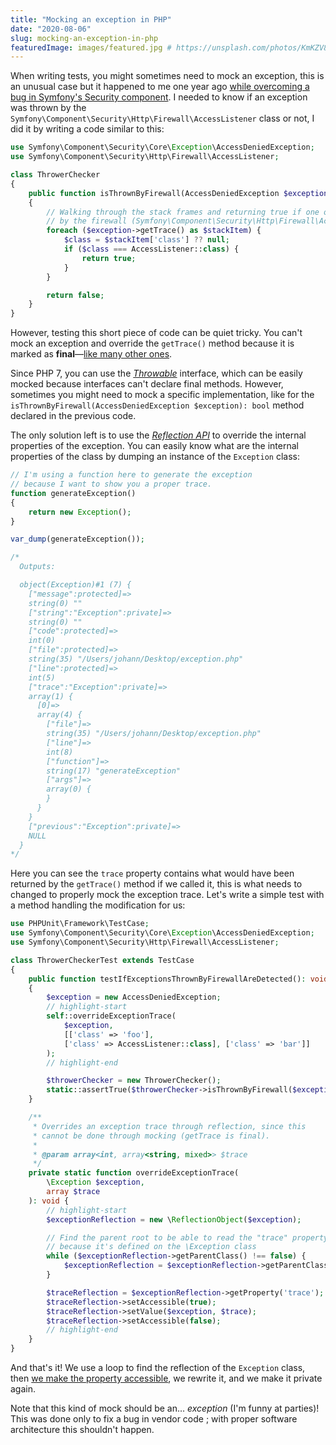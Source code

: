 ```yaml
---
title: "Mocking an exception in PHP"
date: "2020-08-06"
slug: mocking-an-exception-in-php
featuredImage: images/featured.jpg # https://unsplash.com/photos/KmKZV8pso-s
---
```


When writing tests, you might sometimes need to mock an exception, this is an unusual case but it happened to me one year ago [while overcoming a bug in Symfony's Security component](https://github.com/symfony/symfony/issues/28229#issuecomment-507273572). I needed to know if an exception was thrown by the `Symfony\Component\Security\Http\Firewall\AccessListener` class or not, I did it by writing a code similar to this:

```php
use Symfony\Component\Security\Core\Exception\AccessDeniedException;
use Symfony\Component\Security\Http\Firewall\AccessListener;

class ThrowerChecker
{
    public function isThrownByFirewall(AccessDeniedException $exception): bool
    {
        // Walking through the stack frames and returning true if one of them is triggered
        // by the firewall (Symfony\Component\Security\Http\Firewall\AccessListener)
        foreach ($exception->getTrace() as $stackItem) {
            $class = $stackItem['class'] ?? null;
            if ($class === AccessListener::class) {
                return true;
            }
        }

        return false;
    }
}
```

However, testing this short piece of code can be quiet tricky. You can't mock an exception and override the `getTrace()` method because it is marked as **final**—[like many other ones](https://www.php.net/manual/en/class.exception.php#exception.synopsis).

Since PHP 7, you can use the [_Throwable_](https://www.php.net/manual/en/class.throwable.php) interface, which can be easily mocked because interfaces can't declare final methods. However, sometimes you might need to mock a specific implementation, like for the `isThrownByFirewall(AccessDeniedException $exception): bool` method declared in the previous code.

The only solution left is to use the [_Reflection API_](https://www.php.net/manual/en/book.reflection.php) to override the internal properties of the exception. You can easily know what are the internal properties of the class by dumping an instance of the `Exception` class:

```php
// I'm using a function here to generate the exception
// because I want to show you a proper trace.
function generateException()
{
    return new Exception();
}

var_dump(generateException());

/*
  Outputs:

  object(Exception)#1 (7) {
    ["message":protected]=>
    string(0) ""
    ["string":"Exception":private]=>
    string(0) ""
    ["code":protected]=>
    int(0)
    ["file":protected]=>
    string(35) "/Users/johann/Desktop/exception.php"
    ["line":protected]=>
    int(5)
    ["trace":"Exception":private]=>
    array(1) {
      [0]=>
      array(4) {
        ["file"]=>
        string(35) "/Users/johann/Desktop/exception.php"
        ["line"]=>
        int(8)
        ["function"]=>
        string(17) "generateException"
        ["args"]=>
        array(0) {
        }
      }
    }
    ["previous":"Exception":private]=>
    NULL
  }
*/
```

Here you can see the `trace` property contains what would have been returned by the `getTrace()` method if we called it, this is what needs to changed to properly mock the exception trace. Let's write a simple test with a method handling the modification for us:

```php
use PHPUnit\Framework\TestCase;
use Symfony\Component\Security\Core\Exception\AccessDeniedException;
use Symfony\Component\Security\Http\Firewall\AccessListener;

class ThrowerCheckerTest extends TestCase
{
    public function testIfExceptionsThrownByFirewallAreDetected(): void
    {
        $exception = new AccessDeniedException;
        // highlight-start
        self::overrideExceptionTrace(
            $exception,
            [['class' => 'foo'],
            ['class' => AccessListener::class], ['class' => 'bar']]
        );
        // highlight-end

        $throwerChecker = new ThrowerChecker();
        static::assertTrue($throwerChecker->isThrownByFirewall($exception));
    }

    /**
     * Overrides an exception trace through reflection, since this
     * cannot be done through mocking (getTrace is final).
     *
     * @param array<int, array<string, mixed>> $trace
     */
    private static function overrideExceptionTrace(
        \Exception $exception,
        array $trace
    ): void {
        // highlight-start
        $exceptionReflection = new \ReflectionObject($exception);

        // Find the parent root to be able to read the "trace" property
        // because it's defined on the \Exception class
        while ($exceptionReflection->getParentClass() !== false) {
            $exceptionReflection = $exceptionReflection->getParentClass();
        }

        $traceReflection = $exceptionReflection->getProperty('trace');
        $traceReflection->setAccessible(true);
        $traceReflection->setValue($exception, $trace);
        $traceReflection->setAccessible(false);
        // highlight-end
    }
}
```

And that's it! We use a loop to find the reflection of the `Exception` class, then [we make the property accessible](https://www.php.net/manual/en/reflectionproperty.setaccessible.php), we rewrite it, and we make it private again.

Note that this kind of mock should be an… _exception_ (I'm funny at parties)! This was done only to fix a bug in vendor code ; with proper software architecture this shouldn't happen.
